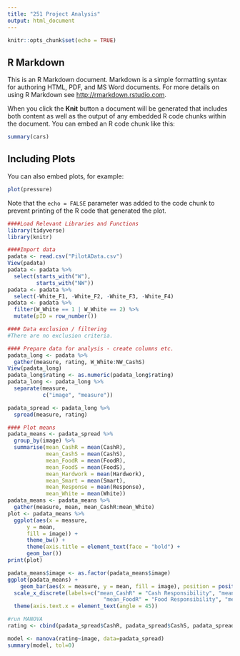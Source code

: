 ```yaml
---
title: "251 Project Analysis"
output: html_document
---
```


```r
knitr::opts_chunk$set(echo = TRUE)
```

## R Markdown

This is an R Markdown document. Markdown is a simple formatting syntax for authoring HTML, PDF, and MS Word documents. For more details on using R Markdown see <http://rmarkdown.rstudio.com>.

When you click the **Knit** button a document will be generated that includes both content as well as the output of any embedded R code chunks within the document. You can embed an R code chunk like this:

```r
summary(cars)
```

## Including Plots

You can also embed plots, for example:

```r
plot(pressure)
```

Note that the `echo = FALSE` parameter was added to the code chunk to prevent printing of the R code that generated the plot.


```r
####Load Relevant Libraries and Functions
library(tidyverse)
library(knitr)

####Import data
padata <- read.csv("PilotAData.csv")
View(padata)
padata <- padata %>% 
  select(starts_with("W"),
         starts_with("NW"))
padata <- padata %>%
  select(-White_F1, -White_F2, -White_F3, -White_F4)
padata <- padata %>%
  filter(W_White == 1 | W_White == 2) %>% 
  mutate(pID = row_number())

#### Data exclusion / filtering
#There are no exclusion criteria.

#### Prepare data for analysis - create columns etc.
padata_long <- padata %>%
  gather(measure, rating, W_White:NW_CashS)
View(padata_long)
padata_long$rating <- as.numeric(padata_long$rating)
padata_long <- padata_long %>%
  separate(measure, 
           c("image", "measure"))

padata_spread <- padata_long %>%
  spread(measure, rating)

#### Plot means
padata_means <- padata_spread %>% 
  group_by(image) %>%
  summarise(mean_CashR = mean(CashR),
            mean_CashS = mean(CashS),
            mean_FoodR = mean(FoodR),
            mean_FoodS = mean(FoodS),
            mean_Hardwork = mean(Hardwork),
            mean_Smart = mean(Smart),
            mean_Response = mean(Response),
            mean_White = mean(White))
padata_means <- padata_means %>%
  gather(measure, mean, mean_CashR:mean_White)
plot <- padata_means %>%
  ggplot(aes(x = measure, 
      y = mean,
      fill = image)) +
      theme_bw() +
      theme(axis.title = element_text(face = "bold") +
      geom_bar())
print(plot)

padata_means$image <- as.factor(padata_means$image)
ggplot(padata_means) + 
    geom_bar(aes(x = measure, y = mean, fill = image), position = position_dodge(preserve = 'single'), stat = 'identity') +
  scale_x_discrete(labels=c("mean_CashR" = "Cash Responsibility", "mean_CashS" = "Cash Support",
                              "mean_FoodR" = "Food Responsibility", "mean_FoodS" = "Food Support", "mean_Hardwork" = "Hardworking", "mean_Response" = "Responsible", "mean_Smart" = "Smart", "mean_White" = "White")) + 
  theme(axis.text.x = element_text(angle = 45))
```


```r

#run MANOVA
rating <- cbind(padata_spread$CashR, padata_spread$CashS, padata_spread$FoodR, padata_spread$FoodS, padata_spread$Hardwork, padata_spread$Response, padata_spread$Smart, padata_spread$White)

model <- manova(rating~image, data=padata_spread)
summary(model, tol=0)

```
